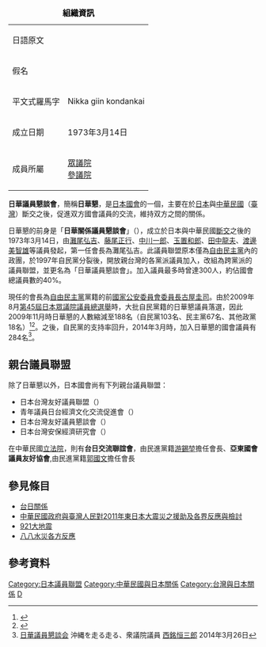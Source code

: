 {|border=1 class="wikitable" align=right
|+<font color=black>
'''組織資訊'''</font>
| 日語原文||{{lang|ja|日華議員懇談会}}
|-
| 假名||{{lang|ja|にっかぎいんこんだんかい}}
|-
| 平文式羅馬字||Nikka giin kondankai
|-
| 成立日期||1973年3月14日
|-
| 成員所屬||{{JPN}}[[眾議院_(日本)|眾議院]]<br>{{JPN}}[[參議院_(日本)|參議院]]
|}
'''日華議員懇談會'''，簡稱'''日華懇'''，是[[日本國會|日本國會]]的一個{{Link-en|跨黨派議員聯盟|All-party parliamentary group}}，主要在於[[日本|日本]]與[[中華民國|中華民國]]（[[臺灣|臺灣]]）斷交之後，促進双方國會議員的交流，維持双方之間的關係。

日華懇的前身是「'''日華關係議員懇談會'''」（{{lang|ja|日華関係議員懇談会}}），成立於日本與中華民國[[斷交|斷交]]之後的1973年3月14日，由[[灘尾弘吉|灘尾弘吉]]、[[藤尾正行|藤尾正行]]、[[中川一郎|中川一郎]]、[[玉置和郎|玉置和郎]]、[[田中龍夫|田中龍夫]]、[[渡邊美智雄|渡邊美智雄]]等議員發起，第一任會長為灘尾弘吉。此議員聯盟原本僅為[[自由民主黨_(日本)|自由民主黨]]內的政團，於1997年自民黨分裂後，開放親台灣的各黨派議員加入，改組為跨黨派的議員聯盟，並更名為「日華議員懇談會」。加入議員最多時曾達300人，約佔國會總議員數的40%。

現任的會長為[[自由民主黨_(日本)|自由民主黨]]黨籍的前[[國家公安委員會委員長|國家公安委員會委員長]][[古屋圭司|古屋圭司]]。由於2009年8月[[第45屆日本眾議院議員總選舉|第45屆日本眾議院議員總選舉]]時，大批自民黨籍的日華懇議員落選，因此2009年11月時日華懇的人數縮減至188名（自民黨103名、民主黨67名、其他政黨18名）<ref>{{cite news|url=http://japanese.rti.org.tw/Content/GetSingleNews.aspx?ContentID=91074|title=民主党国会議員多数が日華懇に入会|publisher=台湾国際放送|date=2009-11-26|accessdate=2011-02-04|language=ja}}{{dead link|date=2017年12月 |bot=InternetArchiveBot |fix-attempted=yes }}</ref><ref>{{cite news|url=http://www.nikkei.co.jp/news/seiji/20091125AT3S2501E25112009.html|title=日本経済新聞平成21年11月25日|publisher=日本経済新聞|date=2009-11-25|language=ja}}{{Dead link|date=2019年11月 |bot=InternetArchiveBot |fix-attempted=yes }}</ref>。之後，自民黨的支持率回升，2014年3月時，加入日華懇的國會議員有284名<ref>[http://ameblo.jp/nishimekosaburo/entry-11805340960.html 日華議員懇談会] {{Wayback|url=http://ameblo.jp/nishimekosaburo/entry-11805340960.html |date=20160421210649 }} 沖縄を走る走る、衆議院議員 [[西銘恒三郎|西銘恒三郎]] 2014年3月26日</ref>。

==親台議員聯盟==
除了日華懇以外，日本國會尚有下列親台議員聯盟：

*日本台灣友好議員聯盟（{{lang|ja|日本・台湾友好議員連盟}}）
*青年議員日台經濟文化交流促進會（{{lang|ja|日台経済文化交流を促進する若手議員の会}}）
*日本台灣友好議員懇談會（{{lang|ja|日本台湾友好議員懇談会}}）
*日本台灣安保經濟研究會（{{lang|ja|日本･台湾安保経済研究会}}）

在中華民國[[立法院|立法院]]，則有'''台日交流聯誼會'''，由民進黨籍[[游錫堃|游錫堃]]擔任會長、'''亞東國會議員友好協會''',由民進黨籍[[郭國文|郭國文]]擔任會長

==參見條目==
*[[台日關係|台日關係]]
*[[中華民國政府與臺灣人民對2011年東日本大震災之援助及各界反應與檢討|中華民國政府與臺灣人民對2011年東日本大震災之援助及各界反應與檢討]]
*[[921大地震|921大地震]]
*[[八八水災各方反應|八八水災各方反應]]

==參考資料==
{{reflist}}

[[Category:日本議員聯盟|Category:日本議員聯盟]]
[[Category:中華民國與日本關係|Category:中華民國與日本關係]]
[[Category:台灣與日本關係|Category:台灣與日本關係]]
[[Category:立法院|D]]